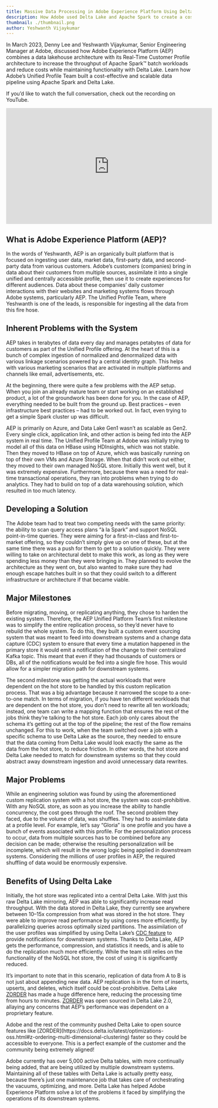```yaml
---
title: Massive Data Processing in Adobe Experience Platform Using Delta Lake
description: How Adobe used Delta Lake and Apache Spark to create a cost-effective and scalable data pipeline
thumbnail: ./thumbnail.png
author: Yeshwanth Vijaykumar
---
```


In March 2023, Denny Lee and Yeshwanth Vijaykumar, Senior Engineering Manager at Adobe, discussed how Adobe Experience Platform (AEP) combines a data lakehouse architecture with its Real-Time Customer Profile architecture to increase the throughput of Apache Spark™ batch workloads and reduce costs while maintaining functionality with Delta Lake. Learn how Adobe’s Unified Profile Team built a cost-effective and scalable data pipeline using Apache Spark and Delta Lake.

If you’d like to watch the full conversation, check out the recording on YouTube.

<iframe
  width="560"
  height="315"
  src="https://www.youtube.com/embed/TKcL_qy44Ik"
  title="YouTube video player"
  frameborder="0"
  allow="accelerometer; autoplay; clipboard-write; encrypted-media; gyroscope; picture-in-picture; web-share"
  allowfullscreen
></iframe>

## What is Adobe Experience Platform (AEP)?

In the words of Yeshwanth, AEP is an organically built platform that is focused on ingesting user data, market data, first-party data, and second-party data from various customers. Adobe’s customers (companies) bring in data about their customers from multiple sources, assimilate it into a single unified and centrally accessible profile, then use it to create experiences for different audiences. Data about these companies’ daily customer interactions with their websites and marketing systems flows through Adobe systems, particularly AEP. The Unified Profile Team, where Yeshwanth is one of the leads, is responsible for ingesting all the data from this fire hose.

## Inherent Problems with the System

AEP takes in terabytes of data every day and manages petabytes of data for customers as part of the Unified Profile offering. At the heart of this is a bunch of complex ingestion of normalized and denormalized data with various linkage scenarios powered by a central identity graph. This helps with various marketing scenarios that are activated in multiple platforms and channels like email, advertisements, etc.

At the beginning, there were quite a few problems with the AEP setup. When you join an already mature team or start working on an established product, a lot of the groundwork has been done for you. In the case of AEP, everything needed to be built from the ground up. Best practices – even infrastructure best practices – had to be worked out. In fact, even trying to get a simple Spark cluster up was difficult.

AEP is primarily on Azure, and Data Lake Gen1 wasn’t as scalable as Gen2. Every single click, application link, and other action is being fed into the AEP system in real time. The Unified Profile Team at Adobe was initially trying to model all of this data on HBase using HDInsights, which was not stable. Then they moved to HBase on top of Azure, which was basically running on top of their own VMs and Azure Storage. When that didn’t work out either, they moved to their own managed NoSQL store. Initially this went well, but it was extremely expensive. Furthermore, because there was a need for real-time transactional operations, they ran into problems when trying to do analytics. They had to build on top of a data warehousing solution, which resulted in too much latency.

## Developing a Solution

The Adobe team had to treat two competing needs with the same priority: the ability to scan query access plans “à la Spark” and support NoSQL point-in-time queries. They were aiming for a first-in-class and first-to-market offering, so they couldn’t simply give up on one of these, but at the same time there was a push for them to get to a solution quickly. They were willing to take on architectural debt to make this work, as long as they were spending less money than they were bringing in. They planned to evolve the architecture as they went on, but also wanted to make sure they had enough escape hatches built in so that they could switch to a different infrastructure or architecture if that became viable.

## Major Milestones

Before migrating, moving, or replicating anything, they chose to harden the existing system. Therefore, the AEP Unified Platform Team’s first milestone was to simplify the entire replication process, so they’d never have to rebuild the whole system. To do this, they built a custom event sourcing system that was meant to feed into downstream systems and a change data capture (CDC) system to ensure that every time a mutation happened in the primary store it would emit a notification of the change to their centralized Kafka topic. This meant that even if they had thousands of customers or DBs, all of the notifications would be fed into a single fire hose. This would allow for a simpler migration path for downstream systems.

The second milestone was getting the actual workloads that were dependent on the hot store to be handled by this custom replication process. That was a big advantage because it narrowed the scope to a one-to-one match. In terms of migration, if you have ten different workloads that are dependent on the hot store, you don’t need to rewrite all ten workloads; instead, one team can write a mapping function that ensures the rest of the jobs think they’re talking to the hot store. Each job only cares about the schema it’s getting out at the top of the pipeline; the rest of the flow remains unchanged. For this to work, when the team switched over a job with a specific schema to use Delta Lake as the source, they needed to ensure that the data coming from Delta Lake would look exactly the same as the data from the hot store, to reduce friction. In other words, the hot store and Delta Lake needed to match for downstream systems so that they could abstract away downstream ingestion and avoid unnecessary data rewrites.

## Major Problems

While an engineering solution was found by using the aforementioned custom replication system with a hot store, the system was cost-prohibitive. With any NoSQL store, as soon as you increase the ability to handle concurrency, the cost goes through the roof. The second problem they faced, due to the volume of data, was shuffles. They had to assimilate data at a profile level. For example, let’s say “Gloria” is one profile and you have a bunch of events associated with this profile. For the personalization process to occur, data from multiple sources has to be combined before any decision can be made; otherwise the resulting personalization will be incomplete, which will result in the wrong logic being applied in downstream systems. Considering the millions of user profiles in AEP, the required shuffling of data would be enormously expensive.

## Benefits of Using Delta Lake

Initially, the hot store was replicated into a central Delta Lake. With just this raw Delta Lake mirroring, AEP was able to significantly increase read throughput. With the data stored in Delta Lake, they currently see anywhere between 10–15x compression from what was stored in the hot store. They were able to improve read performance by using cores more efficiently, by parallelizing queries across optimally sized partitions. The assimilation of the user profiles was simplified by using Delta Lake’s [CDC feature](https://docs.delta.io/latest/delta-change-data-feed.html#change-data-feed) to provide notifications for downstream systems. Thanks to Delta Lake, AEP gets the performance, compression, and statistics it needs, and is able to do the replication much more efficiently. While the team still relies on the functionality of the NoSQL hot store, the cost of using it is significantly reduced.

It’s important to note that in this scenario, replication of data from A to B is not just about appending new data. AEP replication is in the form of inserts, upserts, and deletes, which itself could be cost-prohibitive. Delta Lake [ZORDER](https://docs.delta.io/latest/optimizations-oss.html#z-ordering-multi-dimensional-clustering) has made a huge difference here, reducing the processing time from hours to minutes. [ZORDER](https://docs.delta.io/latest/optimizations-oss.html#z-ordering-multi-dimensional-clustering) was open sourced in Delta Lake 2.0, allaying any concerns that AEP’s performance was dependent on a proprietary feature.

<Info title="" level="info">
  Adobe and the rest of the community pushed Delta Lake to open source features
  like
  [ZORDER](https://docs.delta.io/latest/optimizations-oss.html#z-ordering-multi-dimensional-clustering)
  faster so they could be accessible to everyone. This is a perfect example of
  the customer and the community being extremely aligned!
</Info>

Adobe currently has over 5,000 active Delta tables, with more continually being added, that are being utilized by multiple downstream systems. Maintaining all of these tables with Delta Lake is actually pretty easy, because there’s just one maintenance job that takes care of orchestrating the vacuums, optimizing, and more. Delta Lake has helped Adobe Experience Platform solve a lot of the problems it faced by simplifying the operations of its downstream systems.

